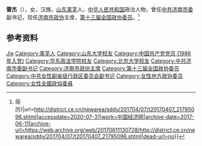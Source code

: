 {{Otheruses|other=名为雷杰的其他人物|雷杰}}

'''雷杰'''（{{bd|1962年|6月}}），女，汉族，[[山东|山东]][[莱芜|莱芜]]人，[[中华人民共和国|中华人民共和国]]政治人物，曾任[[中共济南市委|中共济南市委]]副书记，现任[[济南市政协|济南市政协]]主席，[[第十三届全国政协委员|第十三届全国政协委员]]。<ref>{{Cite web|title=雷杰任济南市政协党组书记 殷鲁谦不再担任(图{{!}}简历)|url=http://district.ce.cn/newarea/sddy/201704/07/t20170407_21795096.shtml|accessdate=2020-07-31|work=中国经济网|archive-date=2017-06-11|archive-url=https://web.archive.org/web/20170611130728/http://district.ce.cn/newarea/sddy/201704/07/t20170407_21795096.shtml|dead-url=no}}</ref>

== 参考资料 ==
{{reflist}}

{{中国人物小作品}}
{{中华人民共和国济南市正职领导人}}

{{Authority control}}
{{DEFAULTSORT:Lei雷}}
[[Category:雷姓|Jie]]
[[Category:莱芜人|Category:莱芜人]]
[[Category:山东大学校友|Category:山东大学校友]]
[[Category:中国共产党党员_(1986年入党)|Category:中国共产党党员 (1986年入党)]]
[[Category:华东政法学院校友|Category:华东政法学院校友]]
[[Category:北京大学校友|Category:北京大学校友]]
[[Category:中共济南市委副书记|Category:中共济南市委副书记]]
[[Category:济南市政协主席|Category:济南市政协主席]]
[[Category:第十三届全国政协委员|Category:第十三届全国政协委员]]
[[Category:中共女性副省级行政区委员会副书记|Category:中共女性副省级行政区委员会副书记]]
[[Category:女性地方政协委员|Category:女性地方政协委员]]
[[Category:女性全國政協委員|Category:女性全國政協委員]]